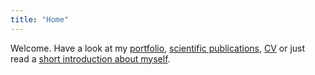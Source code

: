 ```yaml
---
title: "Home"
---
```


Welcome. Have a look at my [portfolio](portfolio.qmd), [scientific publications](publist.qmd), [CV](cv.qmd) or just read a [short introduction about myself](about.qmd).